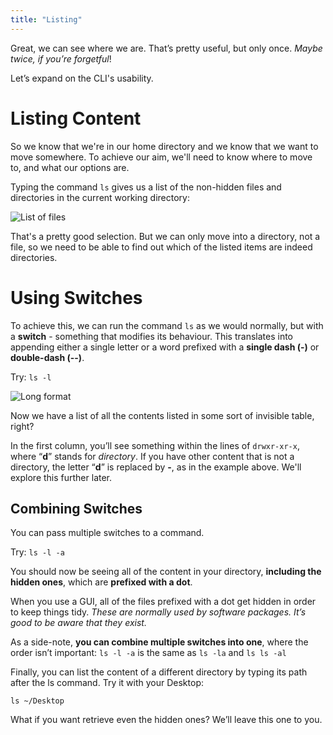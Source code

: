 ```yaml
---
title: "Listing"
---
```


Great, we can see where we are. That’s pretty useful, but only once. *Maybe twice, if you’re forgetful*!

Let’s expand on the CLI's usability.


# Listing Content

So we know that we're in our home directory and we know that we want to move somewhere. To achieve our aim, we'll need to know where to move to, and what our options are.

Typing the command `ls` gives us a list of the non-hidden files and directories in the current working directory:

![List of files](https://firebasestorage.googleapis.com/v0/b/avocado-on-toast.appspot.com/o/course%2F3-ls.png?alt=media&token=485c3263-ea85-45e1-a56e-c3fc0956ad09)

That's a pretty good selection. But we can only move into a directory, not a file, so we need to be able to find out which of the listed items are indeed directories.


# Using Switches

To achieve this, we can run the command `ls` as we would normally, but with a **switch** - something that modifies its behaviour. This translates into appending either a single letter or a word prefixed with a **single dash (-)** or **double-dash (--)**.

Try: `ls -l`

![Long format](https://firebasestorage.googleapis.com/v0/b/avocado-on-toast.appspot.com/o/course%2F4-ls-long.png?alt=media&token=14874124-f951-40dc-9e7b-afe44f4e8f37)

Now we have a list of all the contents listed in some sort of invisible table, right?

In the first column, you’ll see something within the lines of `drwxr-xr-x`, where “**d**” stands for *directory*. If you have other content that is not a directory, the letter “**d**” is replaced by **-**, as in the example above. We'll explore this further later.

## Combining Switches

You can pass multiple switches to a command.

Try: `ls -l -a`

You should now be seeing all of the content in your directory, **including the hidden ones**, which are **prefixed with a dot**.

When you use a GUI, all of the files prefixed with a dot get hidden in order to keep things tidy. *These are normally used by software packages. It’s good to be aware that they exist.*

As a side-note, **you can combine multiple switches into one**, where the order isn’t important:
`ls -l -a` is the same as `ls -la` and `ls ls -al`

Finally, you can list the content of a different directory by typing its path after the ls command. Try it with your Desktop:

`ls ~/Desktop`

What if you want retrieve even the hidden ones? We’ll leave this one to you.